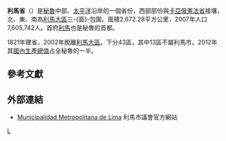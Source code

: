 {{Onesource|time=2019-03-21T18:57:21+00:00}}
{{Infobox settlement
<!-- See Template:Infobox district for additional fields and descriptions -->
| name                    = 利馬省
| native_name             =Provincia de Lima
| native_name_lang        = es<!-- ISO 639-2 code e.g. "es" for Spanish -->
| settlement_type         = [[秘魯省份|省]]
| image_skyline           =
| image_alt               =
| image_caption           =
| image_flag              =Flag of Lima.svg
| flag_alt                =
| image_shield            = Old Coat of arms of Lima.svg
| shield_alt              =
| nickname                =
| image_map               =Lima Province in Peru (zoom).svg
| mapsize                 = 
| map_alt                 =
| map_caption             = 利馬省在秘魯的位置
| subdivision_type        = [[國家|國家]]
| subdivision_name        = {{flag|Peru}}
| subdivision_type1       = 區劃
| subdivision_name1       = 43區
| established_title       = 成立
| established_date        = 1535年1月18日
| seat_type               = [[首府|首府]]
| seat                    = [[利馬|利馬]]
| leader_party            =
| leader_title            =
| leader_name             =
| unit_pref               = Metric<!-- or US or UK -->
| area_footnotes          =
| area_total_km2          = 2672.28
| area_note               =
| elevation_footnotes     =
| elevation_m             =
| population_footnotes    = <ref name="INEI Censos 2007"> [http://censos.inei.gob.pe/censos2007/Documentos/Primresult_CPV2007.pdf INEI. Censos Nacionales 2007: XI de Población y VI de Vivienda. Primeros Resultados. (pdf-file, 1453 kB)] {{webarchive|url=https://web.archive.org/web/20081010041120/http://censos.inei.gob.pe/Censos2007/Documentos/Primresult_CPV2007.pdf |date=2008-10-10 }} 2007 Population Census, first results. Retrieved on 2008-11-09.</ref>
| population_total        = 7605742
| population_as_of        = 2007
| population_density_km2  = auto
| population_note         =
| timezone1               = [[秘魯時間|PET]]
| utc_offset1             = -5
| website                 = [http://www.munlima.gob.pe www.munlima.gob.pe]
| footnotes               =
}}
'''利馬省'''（{{lang-es|'''Provincia de Lima'''}}）是[[秘魯|秘魯]]中部、[[太平洋|太平洋]]沿岸的一個省份，西部部份與[[卡亞俄憲法省|卡亞俄憲法省]]接壤，北、東、南為[[利馬大區|利馬大區]]三-{面}-包圍。面積2,672.28平方公里，2007年人口7,605,742人。首府[[利馬|利馬]]也是秘魯的首都。

1821年建省，2002年脫離[[利馬大區|利馬大區]]。下分43區，其中13區不屬利馬市。2012年其[[國內生產總值|國內生產總值]]占全秘魯的一半。

==參考文獻==
{{Reflist}}

==外部連結==
* {{es icon}} [https://web.archive.org/web/19990420214305/http://www.munlima.gob.pe/ Municipalidad Metropolitana de Lima] 利馬市議會官方網站

{{coord|12|02|06|S|77|01|07|W|type:adm2nd_source:itwiki|display=title}}
{{秘魯省份}}
{{秘鲁区份}}

[[Category:秘魯省份|L]]